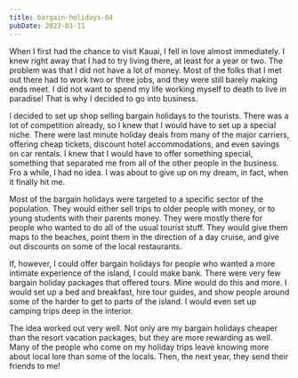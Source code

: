 ```yaml
---
title: bargain-holidays-04
pubDate: 2023-01-11
---
```


When I first had the chance to visit Kauai, I fell in love almost immediately. I knew right away that I had to try living there, at least for a year or two. The problem was that I did not have a lot of money. Most of the folks that I met out there had to work two or three jobs, and they were still barely making ends meet. I did not want to spend my life working myself to death to live in paradise! That is why I decided to go into business.

I decided to set up shop selling bargain holidays to the tourists. There was a lot of competition already, so I knew that I would have to set up a special niche. There were last minute holiday deals from many of the major carriers, offering cheap tickets, discount hotel accommodations, and even savings on car rentals. I knew that I would have to offer something special, something that separated me from all of the other people in the business. Fro a while, I had no idea. I was about to give up on my dream, in fact, when it finally hit me. 

Most of the bargain holidays were targeted to a specific sector of the population. They would either sell trips to older people with money, or to young students with their parents money. They were mostly there for people who wanted to do all of the usual tourist stuff. They would give them maps to the beaches, point them in the direction of a day cruise, and give out discounts on some of the local restaurants. 

If, however, I could offer bargain holidays for people who wanted a more intimate experience of the island, I could make bank. There were very few bargain holiday packages that offered tours. Mine would do this and more. I would set up a bed and breakfast, hire tour guides, and show people around some of the harder to get to parts of the island. I would even set up camping trips deep in the interior.

The idea worked out very well. Not only are my bargain holidays cheaper than the resort vacation packages, but they are more rewarding as well. Many of the people who come on my holiday trips leave knowing more about local lore than some of the locals. Then, the next year, they send their friends to me!